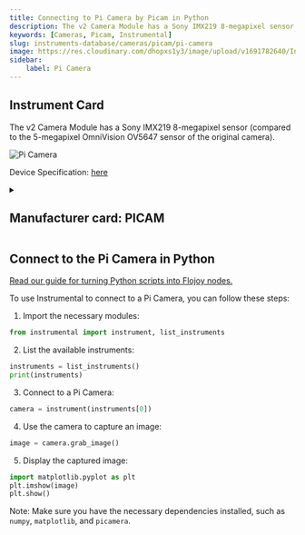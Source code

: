 ```yaml
---
title: Connecting to Pi Camera by Picam in Python
description: The v2 Camera Module has a Sony IMX219 8-megapixel sensor (compared to the 5-megapixel OmniVision OV5647 sensor of the original camera).
keywords: [Cameras, Picam, Instrumental] 
slug: instruments-database/cameras/picam/pi-camera 
image: https://res.cloudinary.com/dhopxs1y3/image/upload/v1691782640/Instruments/Cameras/Pi-Camera/Pi-Camera.jpg
sidebar:
    label: Pi Camera 
---
```



## Instrument Card

The v2 Camera Module has a Sony IMX219 8-megapixel sensor (compared to the 5-megapixel OmniVision OV5647 sensor of the original camera).


![Pi Camera](https://res.cloudinary.com/dhopxs1y3/image/upload/v1691782640/Instruments/Cameras/Pi-Camera/Pi-Camera.jpg)

Device Specification: [here](https://www.raspberrypi.com/documentation/accessories/camera.html)

<details style={{ marginTop: "15px"}}>
<summary><h2 style={{display:'inline'}}>Manufacturer card: PICAM</h2></summary>

![PICAM](https://res.cloudinary.com/dhopxs1y3/image/upload/v1692806122/Instruments/Vendor%20Logos/RaspberryPi.png)

**Raspberry Pi** is a series of small single-board computers (SBCs) developed in the United Kingdom by the **Raspberry Pi** Foundation in association with Broadcom

- Headquarters: UK
- Yearly Revenue (millions, USD): 44
- Vendor Website: [here](https://www.raspberrypi.org/)

</details>


<FeaturedInstrumentVideo category="CAMERAS" />

## Connect to the Pi Camera in Python

[Read our guide for turning Python scripts into Flojoy nodes.](https://docs.flojoy.ai/contribution/blocks/custom-flojoy-block/)



<Tabs>
<TabItem value="Flojoy" label="Flojoy" className="flojoy-instrument-tabs">

<SectionsCard category="CAMERAS" manufacturer="Picam"></SectionsCard>

</TabItem>
<TabItem value="Instrumental" label="Instrumental">

To use Instrumental to connect to a Pi Camera, you can follow these steps:

1. Import the necessary modules:
```python
from instrumental import instrument, list_instruments
```

2. List the available instruments:
```python
instruments = list_instruments()
print(instruments)
```

3. Connect to a Pi Camera:
```python
camera = instrument(instruments[0])
```

4. Use the camera to capture an image:
```python
image = camera.grab_image()
```

5. Display the captured image:
```python
import matplotlib.pyplot as plt
plt.imshow(image)
plt.show()
```

Note: Make sure you have the necessary dependencies installed, such as `numpy`, `matplotlib`, and `picamera`.

</TabItem>
</Tabs>